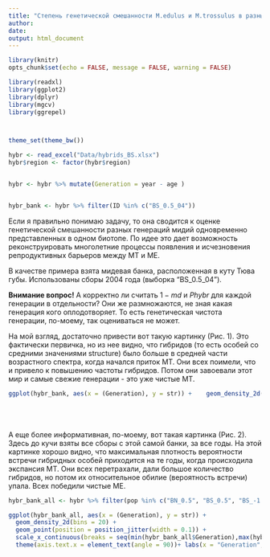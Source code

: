 ```yaml
---
title: "Cтепень генетической смешанности M.edulus и M.trossulus в разных генерациях в одном местообитании"
author: 
date: 
output: html_document
---
```


```r

library(knitr)
opts_chunk$set(echo = FALSE, message = FALSE, warning = FALSE)

```


```r

library(readxl)
library(ggplot2)
library(dplyr)
library(mgcv)
library(ggrepel)



theme_set(theme_bw())

hybr <- read_excel("Data/hybrids_BS.xlsx")
hybr$region <- factor(hybr$region)


hybr <- hybr %>% mutate(Generation = year - age ) 


hybr_bank <- hybr %>% filter(ID %in% c("BS_0.5_04"))


```


Если я правильно понимаю задачу, то она сводится к оценке генетической смешанности разных генераций мидий одновременно представленных в одном биотопе. По идее это дает возможность реконструировать многолетние процессы появления и исчезновения репродуктивных барьеров между MT и ME.

В качестве примера взята мидевая банка, расположенная в куту Тюва губы. Использованы сборы 2004 года (выборка “BS_0.5_04”).

**Внимание вопрос!** А корректно ли считать $1−md$ и $Phybr$ для каждой генерации в отдельности? Они же размножаются, не зная какая генерация кого оплодотворяет. То есть генетическая чистота генерации, по-моему, так оцениваться не может.

На мой взгляд, достаточно привести вот такую картинку (Рис. 1). Это фактически первичка, но из нее видно, что гибридов (то есть особей со средними значениями structure) было больше в средней части возрастного спектра, когда начался приток MT. Они всех поимели, что и привело к повышению частоты гибридов. Потом они завоевали этот мир и самые свежие генерации - это уже чистые MT.


```r

ggplot(hybr_bank, aes(x = (Generation), y = str)) +    geom_density_2d() +    geom_point(position = position_jitter(width = 0.1)) +    scale_x_continuous(breaks = seq(min(hybr_bank$Generation), max(hybr_bank$Generation), 1)) +   labs(x = "Generation", y = "Structure score")

```


<br>
<br>
<br>
А еще более информативная, по-моему, вот такая картинка (Рис. 2). Здесь до кучи взяты все сборы с этой самой банки, за все годы. На этой картинке хорошо видно, что максимальная плотность вероятности встречи гибридных особей приходится на те годы, когда происходила экспансия MT. Они всех перетрахали, дали большое количество гибридов, но потом их относительное обилие (вероятность встречи) упала. Всех победили чистые ME.

```r

hybr_bank_all <- hybr %>% filter(pop %in% c("BN_0.5", "BS_0.5", "BS_-1.5", "BS_1.5-1","BS_1.5-2", "BS_1", "BS_2"))

ggplot(hybr_bank_all, aes(x = (Generation), y = str)) + 
  geom_density_2d(bins = 20) + 
  geom_point(position = position_jitter(width = 0.1)) + 
  scale_x_continuous(breaks = seq(min(hybr_bank_all$Generation),max(hybr_bank_all$Generation), 1)) +
  theme(axis.text.x = element_text(angle = 90))+ labs(x = "Generation", y = "Structure score")

```


